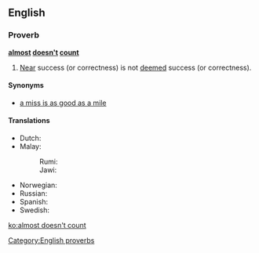 ==English==

===Proverb===
'''[[almost]] [[doesn't]] [[count]]'''
# [[near|Near]] success (or correctness) is not [[deem]]ed success (or correctness).
====Synonyms====
* [[a miss is as good as a mile]]

====Translations====
{{trans-top|near success (or correctness) is not deemed success (or correctness)}}
* Dutch: {{t|nl|bijna telt niet}}
* Malay:
*: Rumi: {{t|ms|dekat tak tercapai, jauh tak berantara}}
*: Jawi: {{t|ms|دکت تق ترچاڤاي, جاءوه تق برانتارا|sc=Arab}}
{{trans-mid}}
* Norwegian: {{t|no|nesten holder ikke}}
* Russian: {{t|ru|чуть-чу́ть не счита́ется}}
* Spanish: {{t|es|los casis no cuentan}}
* Swedish: {{t+|sv|nära skjuter ingen hare}}
{{trans-bottom}}

[[Category:English proverbs]]

[[ko:almost doesn't count]]
